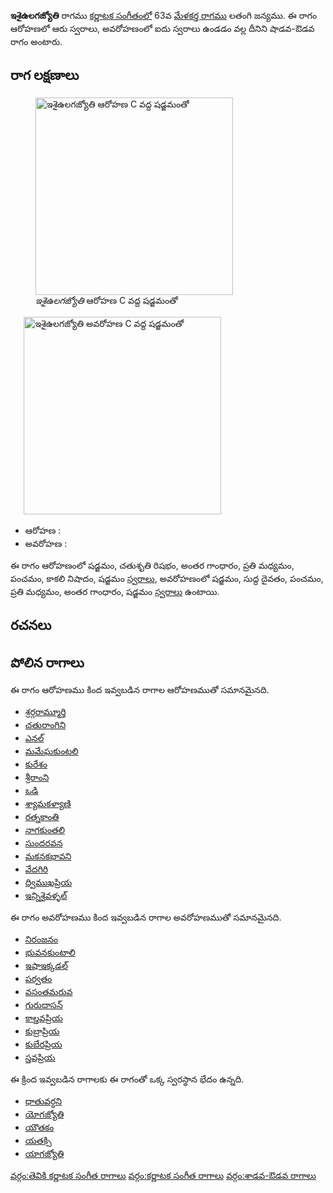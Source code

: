 {{Infobox ragam
	| name          	= ఇశైఉలగజ్యోతి
	| synonym	    	= 
	| mela          	= 
	| chakra        	= 
	| janaka        	= 
	| type          	= శాడవ-ఔడవ
	| arohanam      	= {{svaraC|S|R2|G3|M2|P|N3|S'}} 
	| avarohanam    	= {{svaraC|S'|D1|P|M2|G3|S}}
	| jeeva         	=
	| chhaya        	=
	| nyasa         	=
	| vishesha      	= 
	| equivalent  		= 
}}
{{కర్ణాటక సంగీత రాగాలు}}
'''ఇశైఉలగజ్యోతి''' రాగము [[కర్ణాటక సంగీతం]]లో 63వ [[మేళకర్త రాగము]] లతంగి జన్యము.  ఈ రాగం ఆరోహణలో ఆరు స్వరాలు, అవరోహణంలో ఐదు స్వరాలు ఉండడం వల్ల దీనిని షాడవ-ఔడవ రాగం అంటారు.


==రాగ లక్షణాలు==
[[Image:ishaiulagajyoti_ar_kb2wiki.png|thumb|right|316px|''ఇశైఉలగజ్యోతి'' ఆరోహణ C వద్ద షడ్జమంతో]]
	[[Image:ishaiulagajyoti_av_kb2wiki.png|thumb|right|316px|''ఇశైఉలగజ్యోతి'' అవరోహణ C వద్ద షడ్జమంతో]]

* ఆరోహణ : {{svaraC|S|R2|G3|M2|P|N3|S'}} 
* అవరోహణ : {{svaraC|S'|D1|P|M2|G3|S}}

ఈ రాగం ఆరోహణంలో షడ్జమం, చతుశృతి రిషభం, అంతర గాంధారం, ప్రతి మధ్యమం, పంచమం, కాకలి  నిషాదం, షడ్జమం [[స్వరాలు]], అవరోహణంలో షడ్జమం, సుద్ద దైవతం, పంచమం, ప్రతి మధ్యమం, అంతర గాంధారం, షడ్జమం [[స్వరాలు]] ఉంటాయి.

==రచనలు==



==పోలిన రాగాలు==
ఈ రాగం ఆరోహణము కింద ఇవ్వబడిన రాగాల ఆరోహణముతో సమానమైనది.
* [[శ్రర్గరామ్మూర్తి]]
* [[చతురాంగిని]]
* [[ఎనల్]]
* [[మమేఘకుంటలి]]
* [[కురేశం]]
* [[శ్రీరాంని]]
* [[ఒడి]]
* [[శ్యామకళ్యాణి]]
* [[రత్నకాంతి]]
* [[నాగకుంతలి]]
* [[సుందరవన]]
* [[మకనకభావని]]
* [[వేదగిరి]]
* [[ద్విముఖప్రియ]]
* [[ఇన్నిశైవళ్ళల్]]

ఈ రాగం అవరోహణము కింద ఇవ్వబడిన రాగాల అవరోహణముతో సమానమైనది.
* [[నిరంజనం]]
* [[భువనకుంటాలి]]
* [[ఇషాఇక్కడల్]]
* [[ పర్వతం]]
* [[వసంతమరువ]]
* [[గురుదాసన్]]
* [[కాల్తవప్రియ]]
* [[కుబ్రాప్రియ]]
* [[కుబేరప్రియ]]
* [[స్తవప్రియ]]

ఈ క్రింద ఇవ్వబడిన రాగాలకు ఈ రాగంతో ఒక్క స్వరస్థాన భేదం ఉన్నది.
* [[ధాతువర్ధని]]
* [[యోగజ్యోతి]]
* [[యౌతకం]]
* [[యతక్సి]]
* [[యాగజ్యోతి]]



[[వర్గం:తెవికి కర్ణాటక సంగీత రాగాలు]]
[[వర్గం:కర్ణాటక సంగీత రాగాలు]]
[[వర్గం:శాడవ-ఔడవ రాగాలు]]